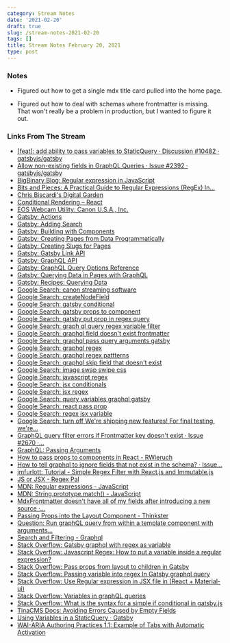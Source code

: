 ```yaml
---
category: Stream Notes
date: '2021-02-20'
draft: true
slug: /stream-notes-2021-02-20
tags: []
title: Stream Notes February 20, 2021
type: post
---
```



### Notes

- Figured out how to get a single mdx title card pulled into the home page. 

- Figured out how to deal with schemas where frontmatter is missing. That won't really be a problem in production, but I wanted to figure it out. 

### Links From The Stream


- [[feat]: add ability to pass variables to StaticQuery · Discussion #10482 · gatsbyjs/gatsby](https://github.com/gatsbyjs/gatsby/discussions/10482)
- [Allow non-existing fields in GraphQL Queries · Issue #2392 · gatsbyjs/gatsby](https://github.com/gatsbyjs/gatsby/issues/2392)
- [BigBinary Blog: Regular expression in JavaScript](https://bigbinary.com/blog/regular-expressions-in-javascript)
- [Bits and Pieces: A Practical Guide to Regular Expressions (RegEx) In...](https://blog.bitsrc.io/a-beginners-guide-to-regular-expressions-regex-in-javascript-9c58feb27eb4)
- [Chris Biscardi's Digital Garden](https://www.christopherbiscardi.com/post/accessing-frontmatter-through-interfaces)
- [Conditional Rendering – React](https://reactjs.org/docs/conditional-rendering.html)
- [EOS Webcam Utility: Canon U.S.A., Inc.](https://www.usa.canon.com/internet/portal/us/home/support/self-help-center/eos-webcam-utility)
- [Gatsby: Actions](https://www.gatsbyjs.com/docs/reference/config-files/actions/)
- [Gatsby: Adding Search](https://www.gatsbyjs.com/docs/how-to/adding-common-features/adding-search/)
- [Gatsby: Building with Components](https://www.gatsbyjs.com/docs/conceptual/building-with-components/)
- [Gatsby: Creating Pages from Data Programmatically](https://www.gatsbyjs.com/docs/programmatically-create-pages-from-data/)
- [Gatsby: Creating Slugs for Pages](https://www.gatsbyjs.com/docs/creating-slugs-for-pages/)
- [Gatsby: Gatsby Link API](https://www.gatsbyjs.com/docs/reference/built-in-components/gatsby-link/)
- [Gatsby: GraphQL API](https://www.gatsbyjs.com/docs/reference/graphql-data-layer/graphql-api/)
- [Gatsby: GraphQL Query Options Reference](https://www.gatsbyjs.com/docs/graphql-reference/)
- [Gatsby: Querying Data in Pages with GraphQL](https://www.gatsbyjs.com/docs/how-to/querying-data/page-query/)
- [Gatsby: Recipes: Querying Data](https://www.gatsbyjs.com/docs/recipes/querying-data/)
- [Google Search: canon streaming software](https://www.google.com/search?client=safari&rls=en&q=canon+streaming+software&ie=UTF-8&oe=UTF-8)
- [Google Search: createNodeField](https://www.google.com/search?client=safari&rls=en&q=createNodeField&ie=UTF-8&oe=UTF-8)
- [Google Search: gatsby conditional](https://www.google.com/search?client=safari&rls=en&q=gatsby+conditional&ie=UTF-8&oe=UTF-8)
- [Google Search: gatsby props to component](https://www.google.com/search?newwindow=1&client=safari&rls=en&ei=QIIwYKCOItHW5gL7hoKQCA&q=gatsby+props+to+component&oq=gatsby+props+to+component&gs_lcp=Cgdnd3Mtd2l6EAMyBggAEBYQHjoHCAAQsAMQQzoHCAAQRxCwAzoCCAA6CAgAEBYQChAeOgkIABDJAxAWEB46CAghEBYQHRAeOggIABAIEA0QHlC-FViULmCIMmgBcAJ4AIABYIgBuwiSAQIxNJgBAKABAaoBB2d3cy13aXrIAQnAAQE&sclient=gws-wiz&ved=0ahUKEwigrvb7wvfuAhVRq1kKHXuDAIIQ4dUDCAw&uact=5)
- [Google Search: gatsby put prop in regex query](https://www.google.com/search?client=safari&rls=en&q=gatsby+put+prop+in+regex+query&ie=UTF-8&oe=UTF-8)
- [Google Search: graph ql query regex variable filter](https://www.google.com/search?client=safari&rls=en&q=graph+ql+query+regex+variable+filter&ie=UTF-8&oe=UTF-8)
- [Google Search: graphql field doesn't exist frontmatter](https://www.google.com/search?newwindow=1&client=safari&rls=en&ei=TlAxYPCrE4qqwbkP2Ju_8AE&q=graphql+field+doesn%27t+exist+frontmatter&oq=graphql+field+doesn%27t+exist+frontmatter&gs_lcp=Cgdnd3Mtd2l6EAMyBQghEKABOgcIABBHELADOgIIADoGCAAQFhAeOgUIIRCrAjoHCCEQChCgAVCVMVjcSmCOTmgDcAJ4AYABqAKIAdAMkgEGMTEuMy4xmAEAoAEBqgEHZ3dzLXdpesgBCMABAQ&sclient=gws-wiz&ved=0ahUKEwjwivy8h_nuAhUKVTABHdjNDx4Q4dUDCAw&uact=5)
- [Google Search: graphql pass query arguments gatsby](https://www.google.com/search?newwindow=1&client=safari&rls=en&ei=oY0wYMzEO6TO5gLt3YPIAw&q=graphql+pass+query+arguments+gatsby&oq=graphql+pass+query+arguments+gatsby&gs_lcp=Cgdnd3Mtd2l6EAMyBQgAEM0CMgUIABDNAjIFCAAQzQIyBQgAEM0COgcIABBHELADOgYIABAWEB46CAghEBYQHRAeOgUIIRCgAVCZHViMPWDwQmgCcAJ4AIABjAGIAeIGkgEDNi4zmAEAoAEBqgEHZ3dzLXdpesgBCMABAQ&sclient=gws-wiz&ved=0ahUKEwiMmZPpzffuAhUkp1kKHe3uADkQ4dUDCAw&uact=5)
- [Google Search: graphql regex](https://www.google.com/search?client=safari&rls=en&q=graphql+regex&ie=UTF-8&oe=UTF-8)
- [Google Search: graphql regex pattterns](https://www.google.com/search?client=safari&rls=en&q=graphql+regex+pattterns&ie=UTF-8&oe=UTF-8)
- [Google Search: graphql skip field that doesn't exist](https://www.google.com/search?newwindow=1&client=safari&rls=en&q=graphql+skip+field+that+doesn%27t+exist&spell=1&sa=X&ved=2ahUKEwi79Jemi_nuAhVPwlkKHfYeDiAQBSgAegQIBxAv&biw=1280&bih=646)
- [Google Search: image swap swipe css](https://www.google.com/search?newwindow=1&client=safari&rls=en&ei=DWExYNT_KYeQ5wLCtpHYBA&q=image+swap+swipe+css&oq=image+swap+swipe+css&gs_lcp=Cgdnd3Mtd2l6EAM6BwgAEEcQsAM6BwghEAoQoAE6BQghEKsCOggIIRAWEB0QHlDIJljGKmDILGgBcAJ4AIABnwGIAZUEkgEDMy4ymAEAoAEBqgEHZ3dzLXdpesgBCMABAQ&sclient=gws-wiz&ved=0ahUKEwiUuqy5l_nuAhUHyFkKHUJbBEsQ4dUDCAw&uact=5)
- [Google Search: javascript regex](https://www.google.com/search?client=safari&rls=en&q=javascript+regex&ie=UTF-8&oe=UTF-8)
- [Google Search: jsx conditionals](https://www.google.com/search?client=safari&rls=en&q=jsx+conditionals&ie=UTF-8&oe=UTF-8)
- [Google Search: jsx regex](https://www.google.com/search?client=safari&rls=en&q=jsx+regex&ie=UTF-8&oe=UTF-8)
- [Google Search: query variables graphql gatsby](https://www.google.com/search?client=safari&rls=en&q=query+variables+graphql+gatsby&ie=UTF-8&oe=UTF-8)
- [Google Search: react pass prop](https://www.google.com/search?client=safari&rls=en&q=react+pass+prop&ie=UTF-8&oe=UTF-8)
- [Google Search: regex jsx variable](https://www.google.com/search?client=safari&rls=en&q=regex+jsx+variable&ie=UTF-8&oe=UTF-8)
- [Google Search: turn off We're shipping new features! For final testing, we're...](https://www.google.com/search?client=safari&rls=en&q=turn+off+We%27re+shipping+new+features!+For+final+testing,+we%27re+rolling+them+out+first+to+a+small+%25+of+Gatsby+users&ie=UTF-8&oe=UTF-8)
- [GraphQL query filter errors if Frontmatter key doesn't exist · Issue #2670 ·...](https://github.com/gatsbyjs/gatsby/issues/2670)
- [GraphQL: Passing Arguments](https://graphql.org/graphql-js/passing-arguments/)
- [How to pass props to components in React - RWieruch](https://www.robinwieruch.de/react-pass-props-to-component)
- [How to tell graphql to ignore fields that not exist in the schema? · Issue...](https://github.com/graphql-compose/graphql-compose/issues/192)
- [jmfurlott: Tutorial - Simple Regex Filter with React.js and Immutable.js](https://www.jmfurlott.com/tutorial-simple-regex-filter-with-react-js-and-immutable-js/)
- [JS or JSX - Regex Pal](https://www.regexpal.com/96100)
- [MDN: Regular expressions - JavaScript](https://developer.mozilla.org/en-US/docs/Web/JavaScript/Guide/Regular_Expressions)
- [MDN: String.prototype.match() - JavaScript](https://developer.mozilla.org/en-US/docs/Web/JavaScript/Reference/Global_Objects/String/match)
- [MdxFrontmatter doesn't have all of my fields after introducing a new source ·...](https://github.com/gatsbyjs/gatsby/issues/22345)
- [Passing Props into the Layout Component - Thinkster](https://thinkster.io/tutorials/up-and-running-with-gatsby-layouts/passing-props-into-the-layout-component)
- [Question: Run graphQL query from within a template component with arguments...](https://github.com/gatsbyjs/gatsby/issues/3680)
- [Search and Filtering - Graphql](https://dgraph.io/docs/graphql/schema/search/)
- [Stack Overflow: Gatsby graphql with regex as variable](https://stackoverflow.com/questions/56743804/gatsby-graphql-with-regex-as-variable)
- [Stack Overflow: Javascript Regex: How to put a variable inside a regular expression?](https://stackoverflow.com/questions/4029109/javascript-regex-how-to-put-a-variable-inside-a-regular-expression)
- [Stack Overflow: Pass props from layout to children in Gatsby](https://stackoverflow.com/questions/48725557/pass-props-from-layout-to-children-in-gatsby)
- [Stack Overflow: Passing variable into regex In Gatsby graphql query](https://stackoverflow.com/questions/46933246/passing-variable-into-regex-in-gatsby-graphql-query)
- [Stack Overflow: Use Regular expression in JSX file in (React + Material-ui)](https://stackoverflow.com/questions/40883057/use-regular-expression-in-jsx-file-in-react-material-ui)
- [Stack Overflow: Variables in graphQL queries](https://stackoverflow.com/questions/53804219/variables-in-graphql-queries)
- [Stack Overflow: What is the syntax for a simple if conditional in gatsby.js](https://stackoverflow.com/questions/53508119/what-is-the-syntax-for-a-simple-if-conditional-in-gatsby-js)
- [TinaCMS Docs: Avoiding Errors Caused by Empty Fields](https://tina.io/guides/gatsby/git/empty-field-errors/)
- [Using Variables in a StaticQuery · Gatsby](https://spectrum.chat/gatsby-js/general/using-variables-in-a-staticquery~abee4d1d-6bc4-4202-afb2-38326d91bd05?m=MTU0NDc1MzE2MjkyNQ==)
- [WAI-ARIA Authoring Practices 1.1: Example of Tabs with Automatic Activation](https://www.w3.org/TR/wai-aria-practices/examples/tabs/tabs-1/tabs.html)